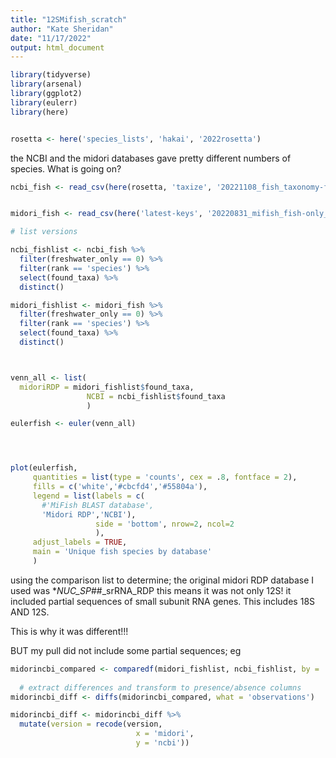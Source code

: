 ```yaml
---
title: "12SMifish_scratch"
author: "Kate Sheridan"
date: "11/17/2022"
output: html_document
---
```


```r
library(tidyverse)
library(arsenal)
library(ggplot2)
library(eulerr)
library(here)


rosetta <- here('species_lists', 'hakai', '2022rosetta')
```


the NCBI and the midori databases gave pretty different numbers of species.
What is going on?

```r
ncbi_fish <- read_csv(here(rosetta, 'taxize', '20221108_fish_taxonomy-full.csv'))[-1]


midori_fish <- read_csv(here('latest-keys', '20220831_mifish_fish-only_rosetta_draft.csv'))
```



```r
# list versions

ncbi_fishlist <- ncbi_fish %>%
  filter(freshwater_only == 0) %>%
  filter(rank == 'species') %>%
  select(found_taxa) %>%    
  distinct()

midori_fishlist <- midori_fish %>%
  filter(freshwater_only == 0) %>%
  filter(rank == 'species') %>%
  select(found_taxa) %>%    
  distinct()



venn_all <- list(
  midoriRDP = midori_fishlist$found_taxa,
                 NCBI = ncbi_fishlist$found_taxa
                 )

eulerfish <- euler(venn_all)




plot(eulerfish,
     quantities = list(type = 'counts', cex = .8, fontface = 2),
     fills = c('white','#cbcfd4','#55804a'),
     legend = list(labels = c(
       #'MiFish BLAST database',
       'Midori RDP','NCBI'), 
                   side = 'bottom', nrow=2, ncol=2
                   ),
     adjust_labels = TRUE,
     main = 'Unique fish species by database'
     )


```

using the comparison list to determine; 
the original midori RDP database I used was *_NUC_SP_##_srRNA_RDP
this means it was not only 12S!
it included partial sequences of small subunit RNA genes. This includes 18S AND 12S.

This is why it was different!!!

BUT my pull did not include some partial sequences; eg 

```r
midorincbi_compared <- comparedf(midori_fishlist, ncbi_fishlist, by = 'found_taxa') # arsenal
  
  # extract differences and transform to presence/absence columns
midorincbi_diff <- diffs(midorincbi_compared, what = 'observations')

midorincbi_diff <- midorincbi_diff %>%
  mutate(version = recode(version,
                            x = 'midori',
                            y = 'ncbi'))




```




